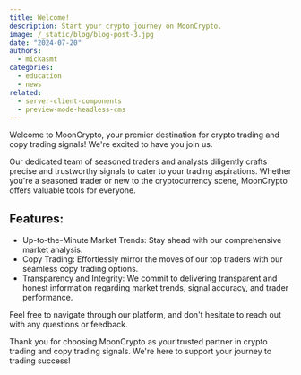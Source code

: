 ```yaml
---
title: Welcome!
description: Start your crypto journey on MoonCrypto.
image: /_static/blog/blog-post-3.jpg
date: "2024-07-20"
authors:
  - mickasmt
categories:
  - education
  - news
related:
  - server-client-components
  - preview-mode-headless-cms
---
```


Welcome to MoonCrypto, your premier destination for crypto trading and copy trading signals! We're excited to have you join us.

Our dedicated team of seasoned traders and analysts diligently crafts precise and trustworthy signals to cater to your trading aspirations. Whether you're a seasoned trader or new to the cryptocurrency scene, MoonCrypto offers valuable tools for everyone.

## Features:

- Up-to-the-Minute Market Trends: Stay ahead with our comprehensive market analysis.
- Copy Trading: Effortlessly mirror the moves of our top traders with our seamless copy trading options.
- Transparency and Integrity: We commit to delivering transparent and honest information regarding market trends, signal accuracy, and trader performance.

Feel free to navigate through our platform, and don't hesitate to reach out with any questions or feedback.

Thank you for choosing MoonCrypto as your trusted partner in crypto trading and copy trading signals. We're here to support your journey to trading success!
